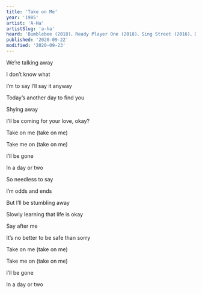 ```yaml
---
title: 'Take on Me'
year: '1985'
artist: 'A-Ha'
artistSlug: 'a-ha'
heard: 'Bumblebee (2018)、Ready Player One (2018)、Sing Street (2016)、Deadpool (2016)、Family Guy: Breaking Out Is Hard to Do (2005)、The Simpsons: Future-Drama (2005)'
published: '2020-09-22'
modified: '2020-09-23'
---
```


<LyricSection>

We&rsquo;re talking away

I don&rsquo;t know what

I&rsquo;m to say I&rsquo;ll say it anyway

Today&rsquo;s another day to find you

Shying away

I&rsquo;ll be coming for your love, okay?

</LyricSection>

<LyricSection>

Take on me (take on me)

Take me on (take on me)

I&rsquo;ll be gone

In a day or two

</LyricSection>

<LyricSection>

So needless to say

I&rsquo;m odds and ends

But I&rsquo;ll be stumbling away

Slowly learning that life is okay

Say after me

It&rsquo;s no better to be safe than sorry

</LyricSection>

<LyricSection>

Take on me (take on me)

Take me on (take on me)

I&rsquo;ll be gone

In a day or two

</LyricSection>
